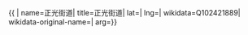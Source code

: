 {{ {{{1|PRC admin/showdata}}}|
name=正光街道|
title=正光街道|
lat=|
lng=|
wikidata=Q102421889|
wikidata-original-name=|
arg={{{arg|}}}}}